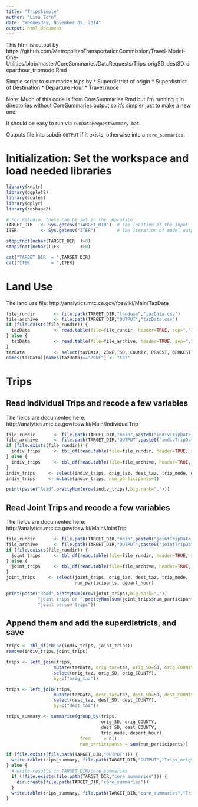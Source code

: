 ```yaml
---
title: "TripsSimple"
author: "Lisa Zorn"
date: "Wednesday, November 05, 2014"
output: html_document
---
```


This html is output by https://github.com/MetropolitanTransportationCommission/Travel-Model-One-Utilities/blob/master/CoreSummaries/DataRequests/Trips_origSD_destSD_departhour_tripmode.Rmd

Simple script to summarize *trips* by
 * Superdistrict of origin
 * Superdistrict of Destination
 * Departure Hour
 * Travel mode
 
Note: Much of this code is from CoreSummaries.Rmd but I'm running it in
directories without CoreSummaries output so it's simpler just to make a new one.

It should be easy to run via `runDataRequestSummary.bat`.

Outputs file into subdir `OUTPUT` if it exists, otherwise into a `core_summaries`.

# Initialization: Set the workspace and load needed libraries
```r
library(knitr)
library(ggplot2)
library(scales)
library(dplyr)
library(reshape2)

# For RStudio, these can be set in the .Rprofile
TARGET_DIR   <- Sys.getenv("TARGET_DIR")  # The location of the input files
ITER         <- Sys.getenv("ITER")        # The iteration of model outputs to read

stopifnot(nchar(TARGET_DIR  )>0)
stopifnot(nchar(ITER        )>0)

cat("TARGET_DIR  = ",TARGET_DIR)
cat("ITER        = ",ITER)
```

# Land Use

The land use file: http://analytics.mtc.ca.gov/foswiki/Main/TazData
```r
file_rundir       <- file.path(TARGET_DIR,"landuse","tazData.csv")
file_archive      <- file.path(TARGET_DIR,"OUTPUT","tazData.csv")
if (file.exists(file_rundir)) {
  tazData         <- read.table(file=file_rundir, header=TRUE, sep=",")
} else {
  tazData         <- read.table(file=file_archive, header=TRUE, sep=",")
}
tazData           <- select(tazData, ZONE, SD, COUNTY, PRKCST, OPRKCST)
names(tazData)[names(tazData)=="ZONE"] <- "taz"
```

# Trips

## Read Individual Trips and recode a few variables

The fields are documented here: http://analytics.mtc.ca.gov/foswiki/Main/IndividualTrip

```r
file_rundir       <- file.path(TARGET_DIR,"main",paste0("indivTripData_",ITER,".csv"))
file_archive      <- file.path(TARGET_DIR,"OUTPUT",paste0("indivTripData_",ITER,".csv"))
if (file.exists(file_rundir)) {
  indiv_trips     <- tbl_df(read.table(file=file_rundir, header=TRUE, sep=","))
} else {
  indiv_trips     <- tbl_df(read.table(file=file_archive, header=TRUE, sep=","))
}
indiv_trips     <- select(indiv_trips, orig_taz, dest_taz, trip_mode, depart_hour)
indiv_trips     <- mutate(indiv_trips, num_participants=1)

print(paste("Read",prettyNum(nrow(indiv_trips),big.mark=",")))
```

## Read Joint Trips and recode a few variables

The fields are documented here: http://analytics.mtc.ca.gov/foswiki/Main/JointTrip

```r
file_rundir       <- file.path(TARGET_DIR,"main",paste0("jointTripData_",ITER,".csv"))
file_archive      <- file.path(TARGET_DIR,"OUTPUT",paste0("jointTripData_",ITER,".csv"))
if (file.exists(file_rundir)) {
  joint_trips     <- tbl_df(read.table(file=file_rundir, header=TRUE, sep=","))
} else {
  joint_trips     <- tbl_df(read.table(file=file_archive, header=TRUE, sep=","))
}
joint_trips     <- select(joint_trips, orig_taz, dest_taz, trip_mode,
                          num_participants, depart_hour)

print(paste("Read",prettyNum(nrow(joint_trips),big.mark=","),
            "joint trips or ",prettyNum(sum(joint_trips$num_participants),big.mark=","),
            "joint person trips"))
```

## Append them and add the superdistricts, and save

```r
trips <- tbl_df(rbind(indiv_trips, joint_trips))
remove(indiv_trips,joint_trips)

trips <- left_join(trips,
                  mutate(tazData, orig_taz=taz, orig_SD=SD, orig_COUNTY=COUNTY) %.% 
                  select(orig_taz, orig_SD, orig_COUNTY),
                  by=c("orig_taz"))

trips <- left_join(trips,
                  mutate(tazData, dest_taz=taz, dest_SD=SD, dest_COUNTY=COUNTY) %.% 
                  select(dest_taz, dest_SD, dest_COUNTY),
                  by=c("dest_taz"))

trips_summary <- summarise(group_by(trips,
                                    orig_SD, orig_COUNTY,
                                    dest_SD, dest_COUNTY,
                                    trip_mode, depart_hour), 
                            freq     = n(),
                            num_participants = sum(num_participants))

if (file.exists(file.path(TARGET_DIR,"OUTPUT"))) {
  write.table(trips_summary, file.path(TARGET_DIR,"OUTPUT","Trips_origSD_destSD_departhour_tripmode.csv"), sep=",", row.names=FALSE)
} else {
  # write results in TARGET_DIR/core_summaries
  if (!file.exists(file.path(TARGET_DIR,"core_summaries"))) {
    dir.create(file.path(TARGET_DIR,"core_summaries"))
  }
  write.table(trips_summary, file.path(TARGET_DIR,"core_summaries","Trips_origSD_destSD_departhour_tripmode.csv"), sep=",", row.names=FALSE)
}
```